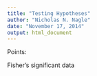 ```yaml
---
title: "Testing Hypotheses"
author: "Nicholas N. Nagle"
date: "November 17, 2014"
output: html_document
---
```


Points: 

Fisher's significant data
